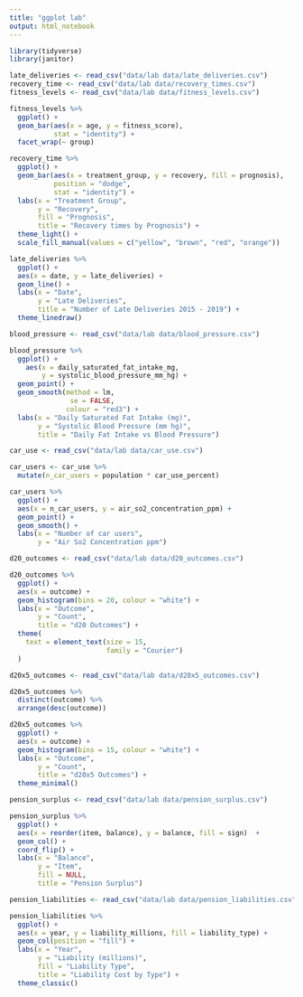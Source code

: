 ```yaml
---
title: "ggplot lab"
output: html_notebook
---
```


```r
library(tidyverse)
library(janitor)
```

```r
late_deliveries <- read_csv("data/lab data/late_deliveries.csv")
recovery_time <- read_csv("data/lab data/recovery_times.csv")
fitness_levels <- read_csv("data/lab data/fitness_levels.csv")
```
```r
fitness_levels %>% 
  ggplot() +
  geom_bar(aes(x = age, y = fitness_score),
           stat = "identity") +
  facet_wrap(~ group)
```


```r
recovery_time %>% 
  ggplot() +
  geom_bar(aes(x = treatment_group, y = recovery, fill = prognosis),
           position = "dodge",
           stat = "identity") +
  labs(x = "Treatment Group",
       y = "Recovery",
       fill = "Prognosis",
       title = "Recovery times by Prognosis") +
  theme_light() +
  scale_fill_manual(values = c("yellow", "brown", "red", "orange"))
```


```r
late_deliveries %>% 
  ggplot() +
  aes(x = date, y = late_deliveries) +
  geom_line() +
  labs(x = "Date",
       y = "Late Deliveries",
       title = "Number of Late Deliveries 2015 - 2019") +
  theme_linedraw()

```

```r
blood_pressure <- read_csv("data/lab data/blood_pressure.csv")
```

```r
blood_pressure %>% 
  ggplot() +
    aes(x = daily_saturated_fat_intake_mg,
        y = systolic_blood_pressure_mm_hg) +
  geom_point() +
  geom_smooth(method = lm, 
               se = FALSE,
              colour = "red3") +
  labs(x = "Daily Saturated Fat Intake (mg)",
       y = "Systolic Blood Pressure (mm hg)",
       title = "Daily Fat Intake vs Blood Pressure")

```

```r
car_use <- read_csv("data/lab data/car_use.csv")
```
```r
car_users <- car_use %>% 
  mutate(n_car_users = population * car_use_percent)

car_users %>% 
  ggplot() +
  aes(x = n_car_users, y = air_so2_concentration_ppm) +
  geom_point() +
  geom_smooth() +
  labs(x = "Number of car users",
       y = "Air So2 Concentration ppm")
```

```r
d20_outcomes <- read_csv("data/lab data/d20_outcomes.csv")
```

```r
d20_outcomes %>% 
  ggplot() +
  aes(x = outcome) +
  geom_histogram(bins = 20, colour = "white") +
  labs(x = "Outcome",
       y = "Count",
       title = "d20 Outcomes") +
  theme(
    text = element_text(size = 15,
                        family = "Courier")
  )
```

```r
d20x5_outcomes <- read_csv("data/lab data/d20x5_outcomes.csv")
```

```r
d20x5_outcomes %>% 
  distinct(outcome) %>% 
  arrange(desc(outcome))

d20x5_outcomes %>% 
  ggplot() +
  aes(x = outcome) +
  geom_histogram(bins = 15, colour = "white") +
  labs(x = "Outcome",
       y = "Count",
       title = "d20x5 Outcomes") +
  theme_minimal()
```

```r
pension_surplus <- read_csv("data/lab data/pension_surplus.csv")
```

```r
pension_surplus %>% 
  ggplot() +
  aes(x = reorder(item, balance), y = balance, fill = sign)  +
  geom_col() +
  coord_flip() +
  labs(x = "Balance",
       y = "Item",
       fill = NULL,
       title = "Pension Surplus")

```

```r
pension_liabilities <- read_csv("data/lab data/pension_liabilities.csv")
```

```r
pension_liabilities %>% 
  ggplot() +
  aes(x = year, y = liability_millions, fill = liability_type) +
  geom_col(position = "fill") +
  labs(x = "Year",
       y = "Liability (millions)",
       fill = "Liability Type",
       title = "Liability Cost by Type") +
  theme_classic()
```


